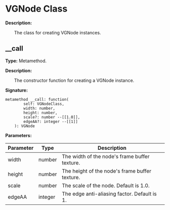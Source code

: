 
# VGNode Class

**Description:**

&emsp;&emsp;The class for creating VGNode instances.

## __call

**Type:** Metamethod.

**Description:**

&emsp;&emsp;The constructor function for creating a VGNode instance.

**Signature:**
```tl
metamethod __call: function(
		self: VGNodeClass,
		width: number,
		height: number,
		scale?: number --[[1.0]],
		edgeAA?: integer --[[1]]
	): VGNode
```

**Parameters:**

| Parameter | Type | Description |
| --- | --- | --- |
| width | number | The width of the node's frame buffer texture. |
| height | number | The height of the node's frame buffer texture. |
| scale | number | The scale of the node. Default is 1.0. |
| edgeAA | integer | The edge anti-aliasing factor. Default is 1. |
